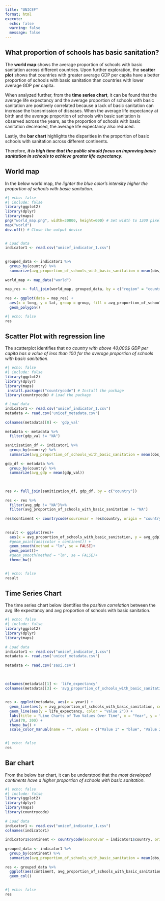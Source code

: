 ```yaml
---
title: "UNICEF"
format: html
execute: 
  echo: false
  warning: false
  message: false
---
```

 
## What proportion of schools has basic sanitation?
 
The **world map** shows the average proportion of schools with basic sanitation across different countries. Upon further exploration, the **scatter plot** shows that countries with greater average GDP per capita have a better proportion of schools with basic sanitation than countries with lower average GDP per capita. 

When analyzed further, from the **time series chart**, it can be found that the average life expectancy and the average proportion of schools with basic sanitation are positively correlated because a lack of basic sanitation can increase the transmission of diseases. When the average life expectancy at birth and the average proportion of schools with basic sanitation is observed across the years, as the proportion of schools with basic sanitation decreased, the average life expectancy also reduced. 

Lastly, the **bar chart** highlights the disparities in the proportion of basic schools with sanitation across different continents.  

Therefore, ***it is high time that the public should focus on improving basic sanitation in schools to achieve greater life expectancy***.  

## World map

In the below world map, *the lighter the blue color's intensity higher the proportion of schools with basic sanitation*.  
 
```r
#| echo: false
#| include: false
library(ggplot2)
library(dplyr)
library(maps)
png("world_map.png", width=30000, height=600) # Set width to 1200 pixels
map("world")
dev.off() # Close the output device

 
# Load data
indicator1 <- read.csv("unicef_indicator_1.csv")
 
 
grouped_data <- indicator1 %>%
  group_by(country) %>%
  summarize(avg_proportion_of_schools_with_basic_sanitation = mean(obs_value))
 
world_map <- map_data("world")
 
map_res <- full_join(world_map, grouped_data, by = c("region" = "country"))
 
res <- ggplot(data = map_res) +
  aes(x = long, y = lat, group = group, fill = avg_proportion_of_schools_with_basic_sanitation) +
  geom_polygon()

```
 
```r
#| echo: false
res
```
 
## Scatter Plot with regression line 

The scatterplot identifies that *no country with above 40,000$ GDP per capita has a value of less than 100 for the average proportion of schools with basic sanitation*. 

 
```r
#| echo: false
#| include: false
library(ggplot2)
library(dplyr)
library(maps)
 install.packages("countrycode") # Install the package
library(countrycode) # Load the package

# Load data
indicator1 <- read.csv("unicef_indicator_1.csv")
metadata <- read.csv('unicef_metadata.csv')
 
colnames(metadata)[8] <- 'gdp_val'
 
metadata <- metadata %>%
  filter(gdp_val != "NA")
 
sanitization_df <- indicator1 %>%
  group_by(country) %>%
  summarize(avg_proportion_of_schools_with_basic_sanitation = mean(obs_value))
 
gdp_df <- metadata %>%
  group_by(country) %>%
  summarize(avg_gdp = mean(gdp_val))
 
 
 
res <- full_join(sanitization_df, gdp_df, by = c("country"))
 
res <- res %>%
  filter(avg_gdp != "NA")%>%
  filter(avg_proportion_of_schools_with_basic_sanitation != "NA")
 
res$continent <- countrycode(sourcevar = res$country, origin = "country.name", destination = "continent")
 
 
result <- ggplot(res)+
  aes(x = avg_proportion_of_schools_with_basic_sanitation, y = avg_gdp)+
  #geom_point(aes(color = continent)) +
  geom_smooth(method = "lm", se = FALSE)+
  geom_point()+
  #geom_smooth(method = "lm", se = FALSE)+
  theme_bw()
 
```
 
```r
#| echo: false
result
```
## Time Series Chart

The time series chart below identifies the *positive correlation* between the avg life expectancy and avg proportion of schools with basic sanitation.

 
```r
#| echo: false
#| include: false
library(ggplot2)
library(dplyr)
library(maps)
 
# Load data
indicator1 <- read.csv("unicef_indicator_1.csv")
metadata <- read.csv('unicef_metadata.csv')
 
metadata <- read.csv('sasi.csv')
 
 
 
colnames(metadata)[1] <- 'life_expectancy'
colnames(metadata)[3] <- 'avg_proportion_of_schools_with_basic_sanitation'
 
 
res <- ggplot(metadata, aes(x = year)) +
  geom_line(aes(y = avg_proportion_of_schools_with_basic_sanitation, color = "Value 1")) +
  geom_line(aes(y = life_expectancy, color = "Value 2")) +
  labs(title = "Line Charts of Two Values Over Time", x = "Year", y = "Value") +
  ylim(70, 200) +
  theme_bw() +
  scale_color_manual(name = "", values = c("Value 1" = "blue", "Value 2" = "red"))
 
```
 
```r
#| echo: false
res
```
## Bar chart

From the below bar chart, it can be understood that the *most developed continents have a higher proportion of schools with basic sanitation*.   

 
```r
#| echo: false
#| include: false
library(ggplot2)
library(dplyr)
library(maps)
library(countrycode)
 
# Load data
indicator1 <- read.csv("unicef_indicator_1.csv")
colnames(indicator1)
 
indicator1$continent <- countrycode(sourcevar = indicator1$country, origin = "country.name", destination = "continent")
 
grouped_data <- indicator1 %>%
  group_by(continent) %>%
  summarize(avg_proportion_of_schools_with_basic_sanitation = mean(obs_value))
 
res <- grouped_data %>%
  ggplot(aes(continent, avg_proportion_of_schools_with_basic_sanitation, fill = continent)) +
  geom_col()
 
```
 
```r
#| echo: false
res
```
 

 